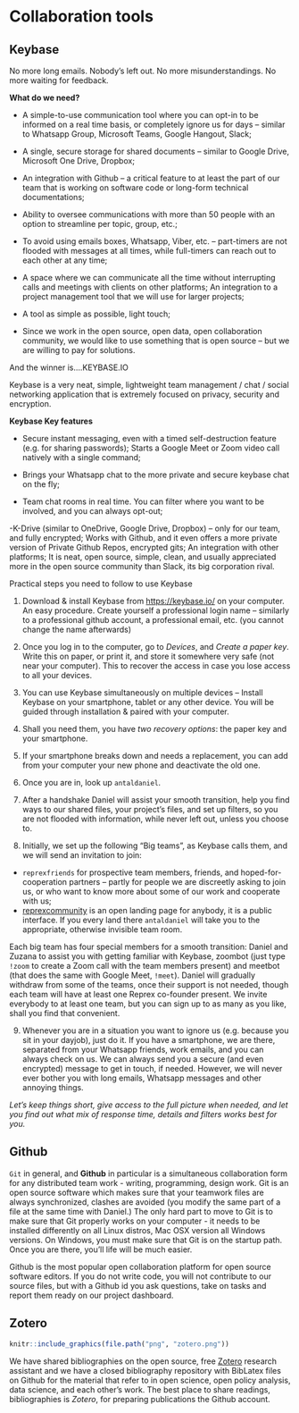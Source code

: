 # Collaboration tools {#collaboration-tools}


## Keybase {#keybase}

No more long emails. Nobody’s left out. No more misunderstandings. No more waiting for feedback.

**What do we need?**

- A simple-to-use communication tool where you can opt-in to be informed on a real time basis, or completely ignore us for days – similar to Whatsapp Group, Microsoft Teams, Google Hangout, Slack; 

- A single, secure storage for shared documents  – similar to Google Drive, Microsoft One Drive, Dropbox;

- An integration with Github – a critical feature to at least the part of our team that is working on software code or long-form technical documentations;

- Ability to oversee communications with more than 50 people with an option to streamline per topic, group, etc.;

- To avoid using emails boxes, Whatsapp, Viber, etc. – part-timers are not flooded with messages at all times, while full-timers can reach out to each other at any time;

- A space where we can communicate all the time without interrupting calls and meetings with clients on other platforms;
An integration to a project management tool that we will use for larger projects;

- A tool as simple as possible, light touch;

- Since we work in the open source, open data, open collaboration community, we would like to use something that is open source – but we are willing to pay for solutions.

And the winner is….KEYBASE.IO

Keybase is a very neat, simple, lightweight team management / chat / social networking application that is extremely focused on privacy, security and encryption.

**Keybase Key features**

- Secure instant messaging, even with a timed self-destruction feature (e.g. for sharing passwords);
Starts a Google Meet or Zoom video call natively with a single command;
- Brings your Whatsapp chat to the more private and secure keybase chat on the fly;

- Team chat rooms in real time. You can filter where you want to be involved, and you can always opt-out;

-K-Drive (similar to OneDrive, Google Drive, Dropbox) – only for our team, and fully encrypted;
Works with Github, and it even offers a more private version of Private Github Repos, encrypted gits;
An integration with other platforms;
It is neat, open source, simple, clean, and usually appreciated more in the open source community than Slack, its big corporation rival.

Practical steps you need to follow to use Keybase

1. Download & install Keybase from [https://keybase.io/](https://keybase.io/) on your computer. An easy procedure. Create yourself a professional login name – similarly to a professional github account, a professional email, etc. (you cannot change the name afterwards)

2. Once you log in to the computer, go to *Devices*, and *Create a paper key*. Write this on paper, or print it, and store it somewhere very safe (not near your computer). This to recover the access in case you lose access to all your devices. 

3. You can use Keybase simultaneously on multiple devices – Install Keybase on your smartphone, tablet or any other device. You will be guided through installation & paired with your computer.  

4. Shall you need them, you have *two recovery options*: the paper key and your smartphone.

5. If your smartphone breaks down and needs a replacement, you can add from your computer your new phone and deactivate the old one.

6. Once you are in, look up `antaldaniel`.

7. After a handshake Daniel will assist your smooth transition, help you find ways to our shared files, your project’s files, and set up filters, so you are not flooded with information, while never left out, unless you choose to. 

8. Initially, we set up the following “Big teams”, as Keybase calls them, and we will send an invitation to join: 
- `reprexfriends` for prospective team members, friends, and hoped-for-cooperation partners – partly for people we are discreetly asking to join us, or who want to know more about some of our work and cooperate with us;
- [reprexcommunity](https://keybase.io/team/reprexcommunity) is an open landing page for anybody, it is a public interface. If you every land there `antaldaniel` will take you to the appropriate, otherwise invisible team room. 

Each big team has four special members for a smooth transition: Daniel and Zuzana to assist you with getting familiar with Keybase, zoombot (just type `!zoom` to create a Zoom call with the team members present) and meetbot (that does the same with Google Meet, `!meet`). Daniel will gradually withdraw from some of the teams, once their support is not needed, though each team will have at least one Reprex co-founder present. We invite everybody to at least one team, but you can sign up to as many as you like, shall you find that convenient. 

9. Whenever you are in a situation you want to ignore us (e.g. because you sit in your dayjob), just do it. If you have a smartphone, we are there, separated from your Whatsapp friends, work emails, and you can always check on us. We can always send you a secure (and even encrypted) message to get in touch, if needed. However, we will never ever bother you with long emails, Whatsapp messages and other annoying things.

*Let’s keep things short, give access to the full picture when needed, and let you find out what mix of response time, details and filters works best for you.*

## Github {#github}

`Git` in general, and **Github** in particular is a simultaneous collaboration form for any distributed team work - writing, programming, design work.  Git is an open source software which makes sure that your teamwork files are always synchronized, clashes are avoided (you modify the same part of a file at the same time with Daniel.) The only hard part to move to Git is to make sure that Git properly works on your computer - it needs to be installed differently on all Linux distros, Mac OSX version all Windows versions. On Windows, you must make sure that Git is on the startup path. Once you are there, you'll life will be much easier.

Github is the most popular open collaboration platform for open source software editors. If you do not write code, you will not contribute to our source files, but with a Github id you ask questions, take on tasks and report them ready on our project dashboard.

## Zotero{#zotero}

```r
knitr::include_graphics(file.path("png", "zotero.png"))
```

We have shared bibliographies on the open source, free [Zotero](https://www.zotero.org/) research assistant and we have a closed bibliography repository with BibLatex files on Github for the material that refer to in open science, open policy analysis, data science, and each other's work. The best place to share readings, bibliographies is *Zotero*, for preparing publications the Github account.
